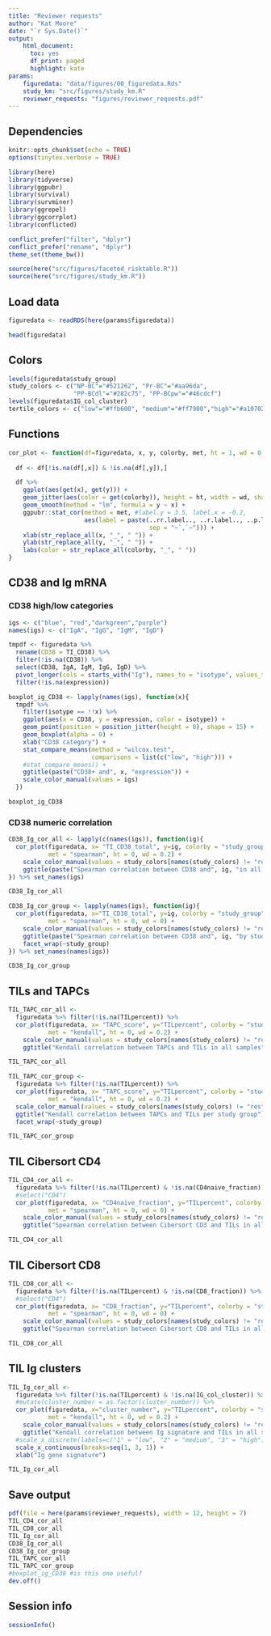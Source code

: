 ```yaml
---
title: "Reviewer requests"
author: "Kat Moore"
date: "`r Sys.Date()`"
output:
    html_document:
      toc: yes
      df_print: paged
      highlight: kate
params:
    figuredata: "data/figures/00_figuredata.Rds"
    study_km: "src/figures/study_km.R"
    reviewer_requests: "figures/reviewer_requests.pdf"
---
```


## Dependencies

```r
knitr::opts_chunk$set(echo = TRUE)
options(tinytex.verbose = TRUE)
```

```r
library(here)
library(tidyverse)
library(ggpubr)
library(survival)
library(survminer)
library(ggrepel)
library(ggcorrplot)
library(conflicted)

conflict_prefer("filter", "dplyr")
conflict_prefer("rename", "dplyr")
theme_set(theme_bw())
```

```r
source(here("src/figures/faceted_risktable.R"))
source(here("src/figures/study_km.R"))
```

## Load data

```r
figuredata <- readRDS(here(params$figuredata))

head(figuredata)
```

## Colors

```r
levels(figuredata$study_group)
study_colors <- c("NP-BC"="#521262", "Pr-BC"="#aa96da",
                  "PP-BCdl"="#282c75", "PP-BCpw"="#46cdcf")
levels(figuredata$IG_col_cluster)
tertile_colors <- c("low"="#ffb600", "medium"="#ff7900","high"="#a10702")
```

## Functions

```r
cor_plot <- function(df=figuredata, x, y, colorby, met, ht = 1, wd = 0.2, ...){
  
  df <- df[!is.na(df[,x]) & !is.na(df[,y]),]

  df %>%
    ggplot(aes(get(x), get(y))) +
    geom_jitter(aes(color = get(colorby)), height = ht, width = wd, shape = 15) +
    geom_smooth(method = "lm", formula = y ~ x) +
    ggpubr::stat_cor(method = met, #label.y = 3.5, label.x = -0.2,
                     aes(label = paste(..rr.label.., ..r.label.., ..p.label..,
                                       sep = "~`,`~"))) +
    xlab(str_replace_all(x, "_", " ")) +
    ylab(str_replace_all(y, "_", " ")) +
    labs(color = str_replace_all(colorby, "_", " "))
}
```


## CD38 and Ig mRNA

### CD38 high/low categories

```r
igs <- c("blue", "red","darkgreen","purple")
names(igs) <- c("IgA", "IgG", "IgM", "IgD")

tmpdf <- figuredata %>%
  rename(CD38 = TI_CD38) %>%
  filter(!is.na(CD38)) %>%
  select(CD38, IgA, IgM, IgG, IgD) %>%
  pivot_longer(cols = starts_with("Ig"), names_to = "isotype", values_to = "expression") %>%
  filter(!is.na(expression)) 

boxplot_ig_CD38 <- lapply(names(igs), function(x){
  tmpdf %>%
    filter(isotype == !!x) %>%
    ggplot(aes(x = CD38, y = expression, color = isotype)) +
    geom_point(position = position_jitter(height = 0), shape = 15) +
    geom_boxplot(alpha = 0) +
    xlab("CD38 category") + 
    stat_compare_means(method = "wilcox.test",
                       comparisons = list(c("low", "high"))) +
    #stat_compare_means() +
    ggtitle(paste("CD38+ and", x, "expression")) +
    scale_color_manual(values = igs)
  })

boxplot_ig_CD38
```

### CD38 numeric correlation

```r
CD38_Ig_cor_all <- lapply(c(names(igs)), function(ig){
  cor_plot(figuredata, x= "TI_CD38_total", y=ig, colorby = "study_group",
           met = "spearman", ht = 0, wd = 0.2) +
    scale_color_manual(values = study_colors[names(study_colors) != "rest"]) +
    ggtitle(paste("Spearman correlation between CD38 and", ig, "in all samples"))
}) %>% set_names(igs)

CD38_Ig_cor_all
```

```r
CD38_Ig_cor_group <- lapply(names(igs), function(ig){
  cor_plot(figuredata, x="TI_CD38_total", y=ig, colorby = "study_group",
           met = "spearman", ht = 0, wd = 0) +
    scale_color_manual(values = study_colors[names(study_colors) != "rest"]) +
    ggtitle(paste("Spearman correlation between CD38 and", ig, "by study group")) +
    facet_wrap(~study_group)
}) %>% set_names(names(igs))

CD38_Ig_cor_group
```

## TILs and TAPCs

```r
TIL_TAPC_cor_all <- 
  figuredata %>% filter(!is.na(TILpercent)) %>%
  cor_plot(figuredata, x= "TAPC_score", y="TILpercent", colorby = "study_group",
           met = "kendall", ht = 0, wd = 0.2) +
    scale_color_manual(values = study_colors[names(study_colors) != "rest"]) +
    ggtitle("Kendall correlation between TAPCs and TILs in all samples")

TIL_TAPC_cor_all
```

```r
TIL_TAPC_cor_group <- 
  figuredata %>% filter(!is.na(TILpercent)) %>%
  cor_plot(figuredata, x= "TAPC_score", y="TILpercent", colorby = "study_group",
           met = "kendall", ht = 0, wd = 0.2) +
  scale_color_manual(values = study_colors[names(study_colors) != "rest"]) +
  ggtitle("Kendall correlation between TAPCs and TILs per study group") +
  facet_wrap(~study_group)

TIL_TAPC_cor_group
```

## TIL Cibersort CD4

```r
TIL_CD4_cor_all <- 
  figuredata %>% filter(!is.na(TILpercent) & !is.na(CD4naive_fraction)) %>%
  #select("CD4")
  cor_plot(figuredata, x= "CD4naive_fraction", y="TILpercent", colorby = "study_group",
           met = "spearman", ht = 0, wd = 0) +
    scale_color_manual(values = study_colors[names(study_colors) != "rest"]) +
    ggtitle("Spearman correlation between Cibersort CD3 and TILs in all samples")

TIL_CD4_cor_all
```

## TIL Cibersort CD8

```r
TIL_CD8_cor_all <- 
  figuredata %>% filter(!is.na(TILpercent) & !is.na(CD8_fraction)) %>%
  #select("CD4")
  cor_plot(figuredata, x= "CD8_fraction", y="TILpercent", colorby = "study_group",
           met = "spearman", ht = 0, wd = 0) +
    scale_color_manual(values = study_colors[names(study_colors) != "rest"]) +
    ggtitle("Spearman correlation between Cibersort CD8 and TILs in all samples")

TIL_CD8_cor_all
```

## TIL Ig clusters

```r
TIL_Ig_cor_all <- 
  figuredata %>% filter(!is.na(TILpercent) & !is.na(IG_col_cluster)) %>%
  #mutate(cluster_number = as.factor(cluster_number)) %>%
  cor_plot(figuredata, x="cluster_number", y="TILpercent", colorby = "study_group",
           met = "kendall", ht = 0, wd = 0.2) +
    scale_color_manual(values = study_colors[names(study_colors) != "rest"]) +
    ggtitle("Kendall correlation between Ig signature and TILs in all samples") + 
  #scale_x_discrete(labels=c("1" = "low", "2" = "medium", "3" = "high"))
  scale_x_continuous(breaks=seq(1, 3, 1)) +
  xlab("Ig gene signature")

TIL_Ig_cor_all
```

## Save output

```r
pdf(file = here(params$reviewer_requests), width = 12, height = 7)
TIL_CD4_cor_all
TIL_CD8_cor_all
TIL_Ig_cor_all
CD38_Ig_cor_all
CD38_Ig_cor_group
TIL_TAPC_cor_all
TIL_TAPC_cor_group
#boxplot_ig_CD38 #is this one useful?
dev.off()
```

## Session info

```r
sessionInfo()
```

